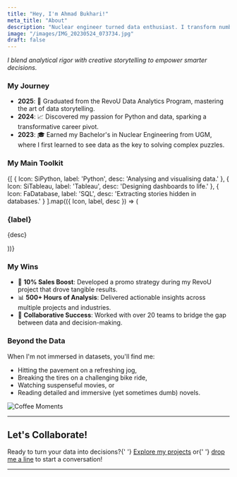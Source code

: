 ```yaml
---
title: "Hey, I'm Ahmad Bukhari!"
meta_title: "About"
description: "Nuclear engineer turned data enthusiast. I transform numbers into narratives and data into decisions. Powered by coffee and a passion for fitness."
image: "/images/IMG_20230524_073734.jpg"
draft: false
---
```


*I blend analytical rigor with creative storytelling to empower smarter decisions.*

### My Journey

  <ul className="space-y-4">
    <li><strong>2025</strong>: 🚀 Graduated from the RevoU Data Analytics Program, mastering the art of data storytelling.</li>
    <li><strong>2024</strong>: 📈 Discovered my passion for Python and data, sparking a transformative career pivot.</li>
    <li><strong>2023</strong>: 🎓 Earned my Bachelor's in Nuclear Engineering from UGM, where I first learned to see data as the key to solving complex puzzles.</li>
  </ul>




### My Main Toolkit
  <div className="grid grid-cols-1 sm:grid-cols-3 gap-6">
    {[
      { Icon: SiPython, label: 'Python', desc: 'Analysing and visualising data.' },
      { Icon: SiTableau, label: 'Tableau', desc: 'Designing dashboards to life.' },
      { Icon: FaDatabase, label: 'SQL', desc: 'Extracting stories hidden in databases.' }
    ].map(({ Icon, label, desc }) => (
      <div key={label} className="text-primary dark:text-darkmode-primary flex flex-col items-center text-center p-4 border rounded-lg">
        <Icon className="text-4xl mb-2" />
        <h3 className="text-xl font-semibold">{label}</h3>
        <p className="mt-1">{desc}</p>
      </div>
    ))}
  </div>


### My Wins
  <ul className="list-disc pl-6 space-y-2">
    <li>🚀 <strong>10% Sales Boost</strong>: Developed a promo strategy during my RevoU project that drove tangible results.</li>
    <li>📊 <strong>500+ Hours of Analysis</strong>: Delivered actionable insights across multiple projects and industries.</li>
    <li>🤝 <strong>Collaborative Success</strong>: Worked with over 20 teams to bridge the gap between data and decision-making.</li>
  </ul>


 ### Beyond the Data
  <p>When I'm not immersed in datasets, you'll find me:</p>
  <ul className="list-disc pl-6 space-y-2 mt-2">
    <li>Hitting the pavement on a refreshing jog,</li>
    <li>Breaking the tires on a challenging bike ride,</li>
    <li>Watching suspenseful movies, or</li>
    <li>Reading detailed and immersive (yet sometimes dumb) novels.</li>
  </ul>
  <img src="/images/coffee.jpg" alt="Coffee Moments" className="mt-6 rounded-lg shadow-md"/>

---
<div className="my-12 text-center">
  <h2 className="text-2xl font-bold mb-4">Let's Collaborate!</h2>
  <p>
    Ready to turn your data into decisions?{' '}
    <a href="/project" className="text-blue-600 hover:underline">Explore my projects</a> or{' '}
    <a href="/contact" className="text-blue-600 hover:underline">drop me a line</a> to start a conversation!
  </p>
</div>

---
